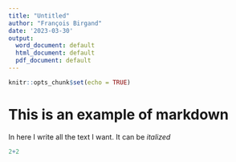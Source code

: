 ```yaml
---
title: "Untitled"
author: "François Birgand"
date: '2023-03-30'
output:
  word_document: default
  html_document: default
  pdf_document: default
---
```


```r
knitr::opts_chunk$set(echo = TRUE)
```

# This is an example of markdown

In here I write all the text I want. It can be *italized*


```r
2+2
```


